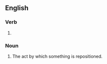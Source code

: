 ==English==

===Verb===
{{head|en|present participle}}

# {{present participle of|reposition|lang=en|nocat=1}}

===Noun===
{{en-noun}}

# The act by which something is repositioned.